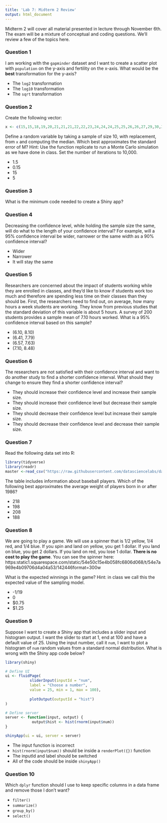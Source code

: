 ```yaml
---
title: 'Lab 7: Midterm 2 Review'
output: html_document
---
```


Midterm 2 will cover all material presented in lecture through November 6th. The exam will be a mixture of conceptual and coding questions. We'll review a few of the topics here.

### Question 1
I am working with the `gapminder` dataset and I want to create a scatter plot with `population` on the y-axis and fertility on the x-axis. What would be the **best** transformation for the y-axis?

* The `log2` transformation
* The `log10` transformation
* The `sqrt` transformation

### Question 2

Create the following vector:

```r
x <- c(15,15,18,19,20,21,21,21,22,22,23,24,24,24,25,25,26,26,27,29,30,31)
```
Define a random variable by taking a sample of size 10, with replacement, from `x` and computing the median. Which best approximates the standard error of M? Hint: Use the function replicate to run a Monte Carlo simulation as we have done in class. Set the number of iterations to 10,000.

* 1.5
* 0.15
* 15
* 5


### Question 3
What is the minimum code needed to create a Shiny app?


### Question 4
Decreasing the confidence level, while holding the sample size the same, will do what to the
length of your confidence interval? For example, will a 95% confidence interval be wider, narrower or the same width as a 90% confidence interval?

* Wider
* Narrower
* It will stay the same


### Question 5
Researchers are concerned about the impact of students working while they are enrolled in classes, and they’d like to know if students work too much and therefore are spending less time on their classes than they should be. First, the researchers need to find out, on
average, how many hours a week students are working. They know from previous studies that
the standard deviation of this variable is about 5 hours. A survey of 200 students provides a sample mean of 7.10 hours worked. What is a 95% confidence interval based on this sample?

* (6.10, 8.10)
* (6.41, 7.79)
* (6.57, 7.63)
* (7.10, 8.48)


### Question 6
The researchers are not satisfied with their confidence interval and want to do another study to find a shorter confidence interval. What should they change to ensure they find a shorter confidence interval?

* They should increase their confidence level and increase their sample size.
* They should increase their confidence level but decrease their sample size.
* They should decrease their confidence level but increase their sample size.
* They should decrease their confidence level and decrease their sample size.


### Question 7
Read the following data set into R:

```r
library(tidyverse)
library(readr)
master <-read_csv("https://raw.githubusercontent.com/datasciencelabs/data/master/Master.csv")
```

The table includes information about baseball players. Which of the following best approximates the average weight of players born in or after 1986?

* 218
* 198
* 208
* 188


### Question 8

We are going to play a game. We will use a spinner that is 1/2 yellow, 1/4 red, and 1/4 blue. If you spin and land on yellow, you get 1 dollar. If you land on blue, you get 2 dollars. If you land on red, you lose 1 dollar. **There is no cost to play the game**. You can see the spinner here: https:static1.squarespace.com/static/54e50c15e4b058fc6806d068/t/54e7a969e4b09706d4a04a53/142446format=300w

What is the expected winnings in the game? Hint: in class we call this the expected value of the sampling model.

* -1/19
* 0
* $0.75
* $1.25


### Question 9
Suppose I want to create a Shiny app that includes a slider input and histogram output. I want the slider to start at 1, end at 100 and have a default value of 25. Using the input number, call it `num`, I want to plot a histogram of `num` random values from a standard normal distribution. What is wrong with the Shiny app code below?
```r
library(shiny)

# Define UI
ui <- fluidPage(
           sliderInput(inputId = "num",
           label = "Choose a number",
           value = 25, min = 1, max = 100),
           
           plotOutput(outputId = "hist")
)

# Define server
server <- function(input, output) {
            output$hist <- hist(rnorm(input$num))
}

shinyApp(ui = ui, server = server)
```

* The input function is incorrect
* `hist(rnorm(input$num))` should be inside a `renderPlot({})` function 
* The inputId and label should be switched
* All of the code should be inside `shinyApp()`


### Question 10

Which `dplyr` function should I use to keep specific columns in a data frame and remove those I don't want?

* `filter()`
* `summarize()`
* `group_by()`
* `select()`
